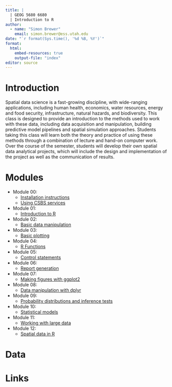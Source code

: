 ```yaml
---
title: |
  | GEOG 5680 6680
  | Introduction to R
author: 
  - name: "Simon Brewer"
    email: simon.brewer@ess.utah.edu
date: "`r format(Sys.time(), '%d %B, %Y')`"
format:
  html:
    embed-resources: true
    output-file: "index"
editor: source
---
```


# Introduction

Spatial data science is a fast-growing discipline, with wide-ranging applications, including human health, economics, water resources, energy and food security, infrastructure, natural hazards, and biodiversity. This class is designed to provide an introduction to the methods used to work with these data, including data acquisition and manipulation, building predictive model pipelines and spatial simulation approaches. Students taking this class will learn both the theory and practice of using these methods through a combination of lecture and hand-on computer work. Over the course of the semester, students will develop their own spatial data analytical projects, which will include the design and implementation of the project as well as the communication of results. 

# Modules

- Module 00: 
    - [Installation instructions][m00]
    - [Using CSBS services][m00b]
- Module 01: 
    - [Introduction to R][m01]
- Module 02: 
    - [Basic data manipulation][m02]
- Module 03: 
    - [Basic plotting][m03]
- Module 04: 
    - [R Functions][m04]
- Module 05: 
    - [Control statements][m05]
- Module 06: 
    - [Report generation][m06]
- Module 07: 
    - [Making figures with ggplot2][m07]
- Module 08: 
    - [Data manipulation with dplyr][m08]
- Module 09: 
    - [Probability distributions and inference tests][m09]
- Module 10: 
    - [Statistical models][m10]
- Module 11: 
    - [Working with large data][m11]
- Module 12: 
    - [Spatial data in R][m12]

# Data

# Links


[m00]: https://simonbrewer.github.io/geog5680/GEOG_5680_00.html
[m00b]: https://simonbrewer.github.io/geog5680/GEOG_5680_00b.html
[m01]: https://simonbrewer.github.io/geog5680/GEOG_5680_01.html
[m02]: https://simonbrewer.github.io/geog5680/GEOG_5680_02.html
[m03]: https://simonbrewer.github.io/geog5680/GEOG_5680_03.html
[m04]: https://simonbrewer.github.io/geog5680/GEOG_5680_04.html
[m05]: https://simonbrewer.github.io/geog5680/GEOG_5680_05.html
[m06]: https://simonbrewer.github.io/geog5680/GEOG_5680_06.html
[m07]: https://simonbrewer.github.io/geog5680/GEOG_5680_07.html
[m08]: https://simonbrewer.github.io/geog5680/GEOG_5680_08.html
[m09]: https://simonbrewer.github.io/geog5680/GEOG_5680_09.html
[m10]: https://simonbrewer.github.io/geog5680/GEOG_5680_10.html
[m11]: https://simonbrewer.github.io/geog5680/GEOG_5680_11.html
[m12]: https://simonbrewer.github.io/geog5680/GEOG_5680_12.html
